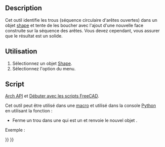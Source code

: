 <languages/>

{{Docnav/fr
|[[Arch_RemoveShape/fr|Supprimer la forme]]
|[[Arch_MergeWalls/fr|Fusionner des murs]]
|[[BIM_Workbench/fr|Atelier BIM]]
|IconL=Arch_RemoveShape.svg
|IconR=Arch_MergeWalls.svg
|IconC=Workbench_BIM.svg
}}

{{GuiCommand/fr
|Name=Arch CloseHoles
|Name/fr=Arch Boucher des trous
|MenuLocation=Utilitaires → Boucher des trous
|Workbenches=[[BIM_Workbench/fr|BIM]]
|SeeAlso=[[Arch_Check/fr|Arch Vérification]]
}}

==Description==

Cet outil identifie les trous (séquence circulaire d'arêtes ouvertes) dans un objet [[Part_Workbench/fr|shape]] et tente de les boucher avec l'ajout d'une nouvelle face construite sur la séquence des arêtes. Vous devez cependant, vous assurer que le résultat est un solide.

<span id="Usage"></span>
==Utilisation==

# Sélectionnez un objet [[Part_Workbench/fr|Shape]].
# Sélectionnez l'option {{MenuCommand|Utilitaires → [[Image:Arch_CloseHoles.svg|16px]] Boucher des trous}} du menu.

<span id="Scripting"></span>
==Script==

{{Emphasis|Voir aussi :}} [[Arch_API/fr|Arch API]] et [[FreeCAD_Scripting_Basics/fr|Débuter avec les scripts FreeCAD]].

Cet outil peut être utilisé dans une [[Macros/fr|macro]] et utilisé dans la console [[Python/fr|Python]] en utilisant la fonction :
{{Code|code=
solid = closeHole(shape)
}}

* Ferme un trou dans une {{incode|shape}} qui est un {{incode|Part.Shape}} et renvoie le nouvel objet {{incode|solid}}.

Exemple :
{{Code|code=
import FreeCAD, Draft, Arch

Line = Draft.makeWire([FreeCAD.Vector(0, 0, 0),FreeCAD.Vector(2000, 2000, 0)])
Wall = Arch.makeWall(Line, width=150, height=3000)

Box = FreeCAD.ActiveDocument.addObject("Part::Box", "Box")
Box.Length = 900
Box.Width = 450
Box.Height = 2000
FreeCAD.ActiveDocument.recompute()

Draft.rotate(Box, 45)
Draft.move(Box, FreeCAD.Vector(1000, 700, 0))

Arch.removeComponents(Box, Wall)
FreeCAD.ActiveDocument.recompute() 

solid = Arch.closeHole(Wall.Shape)
}}


{{Docnav/fr
|[[Arch_RemoveShape/fr|Supprimer la forme]]
|[[Arch_MergeWalls/fr|Fusionner des murs]]
|[[BIM_Workbench/fr|Atelier BIM]]
|IconL=Arch_RemoveShape.svg
|IconR=Arch_MergeWalls.svg
|IconC=Workbench_BIM.svg
}}

{{BIM_Tools_navi{{#translation:}}}}
{{Userdocnavi{{#translation:}}}}